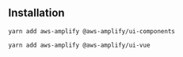 ## Installation

<BlockSwitcher>
<Block name="Vue 3">

```
yarn add aws-amplify @aws-amplify/ui-components
```

</Block>
<Block name="Vue 2">

```
yarn add aws-amplify @aws-amplify/ui-vue
```

</Block>
</BlockSwitcher>
